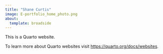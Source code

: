 ```yaml
---
title: "Shane Curtis"
image: E-portfolio_home_photo.png
about:
  template: broadside
---
```


This is a Quarto website.

To learn more about Quarto websites visit <https://quarto.org/docs/websites>.
